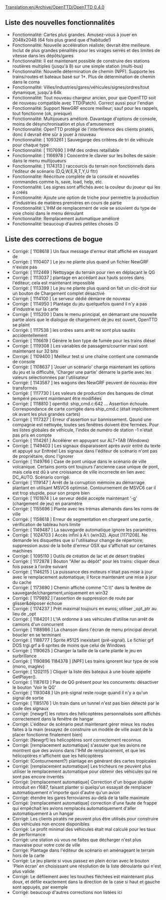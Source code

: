 [[Translation:en/Archive/OpenTTD/OpenTTD 0.4.0]]


{{fr/Livraison|prec=en/Archive/OpenTTD/OpenTTD 0.3.6|suiv=en/Archive/OpenTTD/OpenTTD 0.4.0.1|date=15/05/2005}}

==Liste des nouvelles fonctionnalités==
*Fonctionnalité: Cartes plus grandes. Amusez-vous à jouer en 2048x2048 (64 fois plus grand que d'habitude!)
*Fonctionnalité: Nouvelle accélération réaliste; devrait être meilleure. Inclut de plus grandes pénalités pour les virages serrés et des limites de vitesse dans les dépôts/gares
*Fonctionnalité: Il est maintenant possible de construire des stations routières multiples (jusqu'à 8) sur une simple station (multi-bus)
*Fonctionnalité: Nouvelle détermination de chemin (NPF). Supporte les trains/routes et bateaux basé sur 1*. Plus de détermination de chemin dans le coma
*Fonctionnalité: Villes/industries/gares/véhicules/signes/ordres/tout dynamique, jusqu'à 64k
*Fonctionnalité: Tout nouveau chargeur ancien, pour que OpenTTD soit de nouveau compatible avec TTD(Patch). Correct aussi pour l'endian
*Fonctionnalité: Support NewGRF encore meilleur; sauf pour les rappels, tout fonctionne (ok, presque)
*Fonctionnalité: Multijoueurs amélioré. Davantage d'options de console, moins de désynchronisation et plus d'amusement
*Fonctionnalité: OpenTTD protégé de l'interférence des clients piratés, donc il devrait être sûr à jouer à nouveau
*Fonctionnalité: [ 1093261 ] Sauvegarge des critères de tri de véhicule pour chaque type
*Fonctionnalité: [ 1107690 ] IHM des ordres retaillable
*Fonctionnalité: [ 1166978 ] Concentre le clavier sur les boîtes de saisie dans le menu multijoueurs
*Fonctionnalité: [ 1174313 ] raccourcis du terrain non fonctionnels dans l'éditeur de scénario (D,Q,W,E,R,T,Y,U fltr)
*Fonctionnalité: Réécriture complète de la console et nouvelles commandes comme ls, save, load, help, etc.
*Fonctionnalité: Les signes sont affichés avec la couleur du joueur qui les a créés
*Fonctionnalité: Ajoute une option de triche pour permettre la production d'industries de matières premières en cours de partie
*Fonctionnalité: L'IHM de remplacement de voie se souvient du type de voie choisi dans le menu déroulant
*Fonctionnalité: Remplacement automatique amélioré
*Fonctionnalité: beaucoup d'autres petites choses :D

==Liste des corrections de bogue==
*Corrigé: [ 1108618 ] Un faux message d'erreur était affiché en essayant de
*Corrigé: [ 1110407 ] Le jeu ne plante plus quand un fichier NewGRF n'existe pas
*Corrigé: [ 1112469 ] Nettoyage du terrain pour rien en déplaçant le QG
*Corrigé: [ 1113037 ] plantage en accédant aux hauts scores dans l'éditeur; cela est maintenant impossible
*Corrigé: [ 1113399 ] Le jeu ne plante plus quand on fait un clic-droit sur un bouton de Chargement  complet désactivé
*Corrigé: [ 1114100 ] Le serveur dédié démarre de nouveau
*Corrigé: [ 1114950 ] Plantage du jeu quelquefois quand il n'y a pas d'industrie sur la carte
*Corrigé: [ 1115200 ] Dans le menu principal, en démarrant une nouvelle partie alors que le dialogue de chargement de jeu est ouvert, OpenTTD se plaint
*Corrigé: [ 1117538 ] les ordres sans arrêt ne sont plus sautés accidentellement
*Corrigé: [ 1116619 ] Génère le bon type de fumée pour les trains diésel
*Corrigé: [ 1119308 ] Les variables de passagers/courrier maxi sont maintenant sur 32 bits
*Corrigé: [ 1109400 ] Meilleur test si une chaîne contient une commande de console
*Corrigé: [ 1108637 ] 'Jouer un scénario' charge maintenant les options du jeu et la difficulté, 'Charger une partie' démarre la partie avec les valeurs sélectionnées par l'utilisateur
*Corrigé: [ 1143587 ] les wagons des NewGRF peuvent de nouveau être transformés
*Corrigé: [ 1117730 ] Les valeurs de production des banques de climat tempéré peuvent maintenant être modifiées
*Corrigé: [ 1118810 ] openttd: ship_cmd.c:642 ... Assertion échouée. Correspondance de carte corrigée dans ship_cmd.c (était implciitement ok avant les plus grandes cartes)
*Corrigé: [ 1117327 ] Erreur d'assertion sur bannissement. Qaund une compagnie est nettoyée, toutes ses fenêtres doivent être fermées. Pour les listes globales de véhicule, l'index de numéro de station -1 n'était pas pris en compte
*Corrigé: [ 1114261 ] Accélérer en appuyant sur ALT+TAB (Windows)
*Corrigé: [ 1149403 ] Les signaux disparaissent après avoir entré du texte et appuyé sur Enttrée! Les signaux dans l'éditeur de scénario n'ont pas de propriétaire, donc l'ignorer
*Corrigé: [ 1149766 ] Case de pont unique dans le scénario de ville volcanique. Certains ponts ont toujours l'ancienne case unique de pont, mais cela est dû à une croissance de ville incorrecte en lien avec DC_AUTO. Scénario corrigé.
*Corrigé: [ 1119147 ] Arrêt de la corruption mémoire au démarrage plantant en utilisant MSVC6 optimisé. Contournement de MSVC6 car il est trop stupide, pour son propre bien
*Corrigé: [ 1101874 ] Le serveur dédié accepte maintenant '-g' (chargement de jeu) en paramètre
*Corrigé: [ 1155696 ] Plante avec les trémas allemands dans les noms de ville
*Corrigé: [ 1158618 ] Erreur de segmentation en chargeant une partie, vérification de tableau hors limite
*Corrigé: [ 1149487 ] La sauvegarde automatique ignore les paramètres
*Corrigé: [ 1024703 ] Accès infini à A:\ (win32). Ajout [1171208]. Ne demande les disquettes que si l'utilisateur change de répertoire; suppression aussi de la boîte d'erreur OSX qui s'affichait sur certaines machines
*Corrigé: [ 1095110 ] Outils de création de lac et de désert tirables
*Corrigé: [ 1172878 ] Bouton "Aller au dépôt" pour les trains: cliquer deux fois passe  à l'ordre suivant
*Corrigé: [ 1146215 ] La puissance des moteurs n'était pas mise à jour avec le remplacement automatique; il force maintenant une mise à jour du cache
*Corrigé: [ 1173690 ] Chemin affiché comme "C:\\" dans la fenêtre de sauvegarde/chargement,uniquement en win32
*Corrigé: [ 1179892 ] l'assertion de suppression de route par glisser&déposer échoue
*Corrigé: [ 1174237 ] Prêt maximal toujours en euros; utiliser _opt_ptr au lieu de _opt
*Corrigé: [ 1184201 ] L'IA ordonne à ses véhicules d'utilise run arrêt de camions d'un concurrent
*Corrigé: [ 1188986 ] La chanson dans l'écran de menu principal devrait boucler en se terminant
*Corrigé: [ 1188777 ] Sprite #5125 inexistant (pré-signal). Le fichier grf DOS trgi.grf a 6 sprites de moins que celui de Windows
*Corrigé: [ 1190625 ] Changer la taille de la carte plante le jeu en surbrillance
*Corrigé: [ 1190896 1184378 ] [NPF] Les trains ignorent leur type de voie (mono, maglev)
*Corrigé: [ 1202115 ] Cliquer la liste des bateaux à une bouée appelle GetPlayer().
*Corrigé: [ 1187613 ] Pas de QG présent pour les concurrents: désactiver le bouton 'Voir le QG'
*Corrigé: [ 1193048 ] Un pré-signal reste rouge quand il n'y a qu'un signal de sortie
*Corrigé: [ 1185176 ] Un train dans un tunnel n'est pas bien détecté par le code des signaux
*Corrigé: [newgrf] les rotors des hélicoptères personnalisés sont affichés correctement dans la fenêtre de hangar
*Corrigé: L'éditeur de scénario peut maintenant gérer mieux les routes faites à la main (essayez de construire un modèle de ville avant de la placer fonctionne finalement bien)
*Corrigé: [Newgrf] les hélicoptères sont correctement reconnus
*Corrigé: [remplacement automatique] s'assurer que les avions ne montrent que des avions dans l'IHM de remplacement, et que les hélicoptères n'affichent que les hélicoptères
*Corrigé: (Contournement?) plantage en générant des cartes tropicales
*Corrigé: [remplacement automatique] Les tricheurs ne peuvent plus utiliser le remplacement automatique pour obtenir des véhicules qui ne sont pas encore inventés
*Corrigé: [remplacement automatique] Correction d'un bogue stupide introduit en r1687, faisant planter si quelqu'un essayait de remplacer automatiquement n'importe quoi d'autre qu'un avion
*Corrigé: étendre les gares ferroviaires au-delà de la taille maximale
*Corrigé: [remplacement automatique] correction d'une faute de frappe qui empêchait les avions remplacés automatiquement d'aller automatiquement à un hangar
*Corrigé: Les clients piratés ne peuvent plus être utilisés pour construire des véhicules non encore disponibles
*Corrigé: Le profit minimal des véhicules était mal calculé pour les taux de performance
*Corrigé: une station où vous ne faites que décharger n'est plus mauvaise pour votre cote de ville
*Corrigé: Plantage dans l'éditeur de scénario en aménageant le terrain hors de la carte
*Corrigé: Le jeu plante si vous passez en plein écran avec le bouton 'Plein écran' en choisissant une résolution de la liste déroulante qui n'est plus valide
*Corrigé: Le défilement avec les touches fléchées est maintenant plus doux, et défile exactement dans la direction de la case si haut et gauche sont appuyés, par exemple
*Corrigé: beaucoup d'autres corrections non listées ici